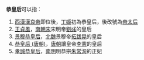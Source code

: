 '''恭皇后'''可以指：
#[[西漢|西漢]][[漢哀帝|漢哀帝]]即位後，[[丁姬|丁姬]]初為恭皇后，後改號為[[帝太后|帝太后]]
#[[王貞風|王貞風]]，[[刘宋|南朝宋]]宋明帝[[宋明帝|劉彧]]的皇后
#[[景穆恭皇后|景穆恭皇后]]，[[北魏|北魏]]景穆帝[[拓跋晃|拓跋晃]]的皇后
#[[恭皇后_(唐朝)|恭皇后 (唐朝)]]，[[唐朝|唐朝]]讓皇帝[[李憲_(寧王)|李憲]]的皇后
#[[孝誠恭皇后|孝誠恭皇后]]，[[南明|南明]]明恭宗[[朱常洵|朱常洵]]的正妃
{{disambig|Cat=三字封號消歧義}}
